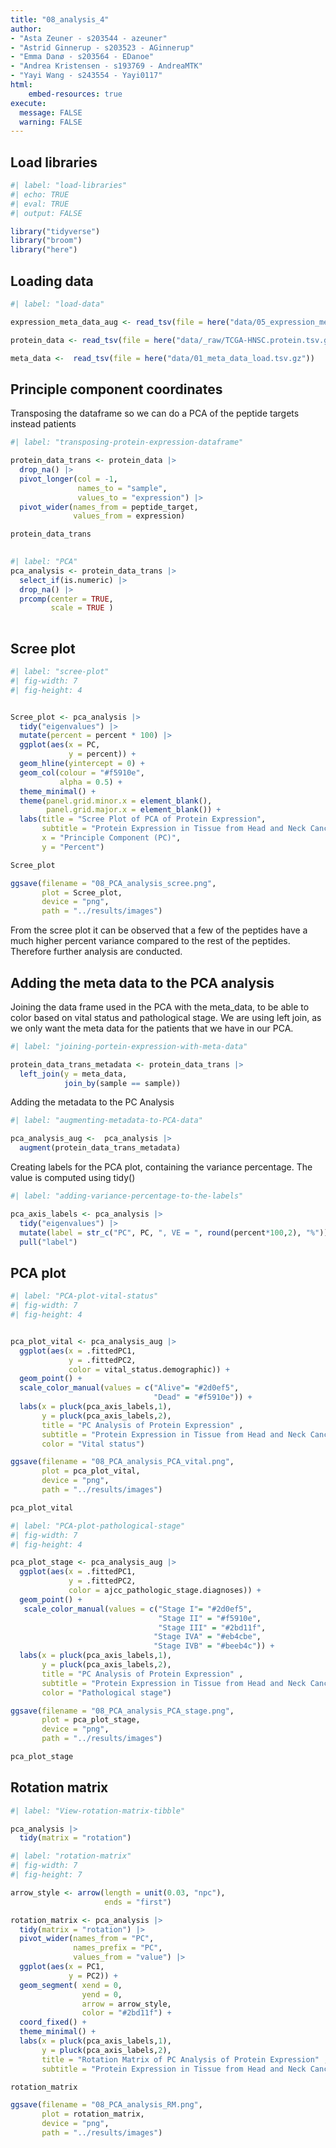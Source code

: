 ```yaml
---
title: "08_analysis_4"
author:
- "Asta Zeuner - s203544 - azeuner"
- "Astrid Ginnerup - s203523 - AGinnerup"
- "Emma Danø - s203564 - EDanoe"
- "Andrea Kristensen - s193769 - AndreaMTK"
- "Yayi Wang - s243554 - Yayi0117"
html: 
    embed-resources: true
execute: 
  message: FALSE
  warning: FALSE
---
```


## Load libraries

```r
#| label: "load-libraries"
#| echo: TRUE
#| eval: TRUE 
#| output: FALSE  

library("tidyverse")
library("broom")
library("here")

```

## Loading data

```r
#| label: "load-data" 

expression_meta_data_aug <- read_tsv(file = here("data/05_expression_meta_data_aug.tsv.gz"))

protein_data <- read_tsv(file = here("data/_raw/TCGA-HNSC.protein.tsv.gz"))

meta_data <-  read_tsv(file = here("data/01_meta_data_load.tsv.gz"))

```

## Principle component coordinates

Transposing the dataframe so we can do a PCA of the peptide targets instead patients

```r
#| label: "transposing-protein-expression-dataframe" 

protein_data_trans <- protein_data |> 
  drop_na() |> 
  pivot_longer(col = -1,
               names_to = "sample",
               values_to = "expression") |> 
  pivot_wider(names_from = peptide_target,
              values_from = expression)

protein_data_trans
 
```

```r
#| label: "PCA" 
pca_analysis <- protein_data_trans |> 
  select_if(is.numeric) |> 
  drop_na() |> 
  prcomp(center = TRUE,
         scale = TRUE )
  
```

## Scree plot

```r
#| label: "scree-plot" 
#| fig-width: 7
#| fig-height: 4


Scree_plot <- pca_analysis |>
  tidy("eigenvalues") |> 
  mutate(percent = percent * 100) |> 
  ggplot(aes(x = PC,
             y = percent)) +
  geom_hline(yintercept = 0) +
  geom_col(colour = "#f5910e",
           alpha = 0.5) +
  theme_minimal() +
  theme(panel.grid.minor.x = element_blank(),
        panel.grid.major.x = element_blank()) +
  labs(title = "Scree Plot of PCA of Protein Expression",
       subtitle = "Protein Expression in Tissue from Head and Neck Cancer Patients",
       x = "Principle Component (PC)",
       y = "Percent")

Scree_plot

ggsave(filename = "08_PCA_analysis_scree.png",
       plot = Scree_plot, 
       device = "png",
       path = "../results/images")
```

From the scree plot it can be observed that a few of the peptides have a much higher percent variance compared to the rest of the peptides. Therefore further analysis are conducted.

## Adding the meta data to the PCA analysis

Joining the data frame used in the PCA with the meta_data, to be able to color based on vital status and pathological stage. We are using left join, as we only want the meta data for the patients that we have in our PCA.

```r
#| label: "joining-portein-expression-with-meta-data" 

protein_data_trans_metadata <- protein_data_trans |> 
  left_join(y = meta_data, 
            join_by(sample == sample)) 
```

Adding the metadata to the PC Analysis

```r
#| label: "augmenting-metadata-to-PCA-data" 

pca_analysis_aug <-  pca_analysis |> 
  augment(protein_data_trans_metadata)
```

Creating labels for the PCA plot, containing the variance percentage. The value is computed using tidy()

```r
#| label: "adding-variance-percentage-to-the-labels" 

pca_axis_labels <- pca_analysis |> 
  tidy("eigenvalues") |> 
  mutate(label = str_c("PC", PC, ", VE = ", round(percent*100,2), "%")) |> 
  pull("label")
```

## PCA plot

```r
#| label: "PCA-plot-vital-status" 
#| fig-width: 7
#| fig-height: 4


pca_plot_vital <- pca_analysis_aug |> 
  ggplot(aes(x = .fittedPC1, 
             y = .fittedPC2, 
             color = vital_status.demographic)) + 
  geom_point() +
  scale_color_manual(values = c("Alive"= "#2d0ef5", 
                                "Dead" = "#f5910e")) +
  labs(x = pluck(pca_axis_labels,1),
       y = pluck(pca_axis_labels,2),
       title = "PC Analysis of Protein Expression" ,
       subtitle = "Protein Expression in Tissue from Head and Neck Cancer Patients",
       color = "Vital status") 

ggsave(filename = "08_PCA_analysis_PCA_vital.png",
       plot = pca_plot_vital, 
       device = "png",
       path = "../results/images")

pca_plot_vital
```

```r
#| label: "PCA-plot-pathological-stage" 
#| fig-width: 7
#| fig-height: 4

pca_plot_stage <- pca_analysis_aug |> 
  ggplot(aes(x = .fittedPC1, 
             y = .fittedPC2, 
             color = ajcc_pathologic_stage.diagnoses)) + 
  geom_point() +
   scale_color_manual(values = c("Stage I"= "#2d0ef5", 
                                 "Stage II" = "#f5910e",
                                 "Stage III" = "#2bd11f",
                                "Stage IVA" = "#eb4cbe",
                                "Stage IVB" = "#beeb4c")) +
  labs(x = pluck(pca_axis_labels,1),
       y = pluck(pca_axis_labels,2),
       title = "PC Analysis of Protein Expression" ,
       subtitle = "Protein Expression in Tissue from Head and Neck Cancer Patients",
       color = "Pathological stage") 

ggsave(filename = "08_PCA_analysis_PCA_stage.png",
       plot = pca_plot_stage, 
       device = "png",
       path = "../results/images")

pca_plot_stage
```

## Rotation matrix

```r
#| label: "View-rotation-matrix-tibble"

pca_analysis |> 
  tidy(matrix = "rotation")
```

```r
#| label: "rotation-matrix"
#| fig-width: 7
#| fig-height: 7

arrow_style <- arrow(length = unit(0.03, "npc"),
                     ends = "first")

rotation_matrix <- pca_analysis |> 
  tidy(matrix = "rotation") |> 
  pivot_wider(names_from = "PC", 
              names_prefix = "PC",
              values_from = "value") |> 
  ggplot(aes(x = PC1,
             y = PC2)) +
  geom_segment( xend = 0, 
                yend = 0, 
                arrow = arrow_style, 
                color = "#2bd11f") +
  coord_fixed() + 
  theme_minimal() + 
  labs(x = pluck(pca_axis_labels,1),
       y = pluck(pca_axis_labels,2),
       title = "Rotation Matrix of PC Analysis of Protein Expression" ,
       subtitle = "Protein Expression in Tissue from Head and Neck Cancer Patients")

rotation_matrix

ggsave(filename = "08_PCA_analysis_RM.png",
       plot = rotation_matrix, 
       device = "png",
       path = "../results/images")
  
```
